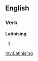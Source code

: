 ==English==

===Verb===
'''Latinising'''

# {{present participle of|[[Latinise]]}}

[[my:Latinising]]